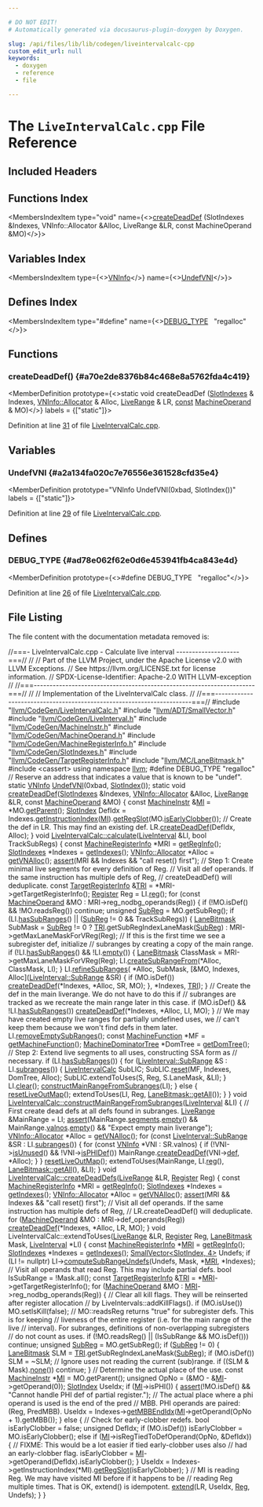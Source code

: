 ```yaml
---

# DO NOT EDIT!
# Automatically generated via docusaurus-plugin-doxygen by Doxygen.

slug: /api/files/lib/lib/codegen/liveintervalcalc-cpp
custom_edit_url: null
keywords:
  - doxygen
  - reference
  - file

---
```





# The `LiveIntervalCalc.cpp` File Reference

<DoxygenPage pluginConfig={pluginConfig}>



## Included Headers

<IncludesList>
<IncludesListItem
  filePath="llvm/CodeGen/LiveIntervalCalc.h"
  permalink="/docs/api/files/include/include/llvm/include/llvm/codegen/liveintervalcalc-h"
  isLocal="true" />
<IncludesListItem
  filePath="llvm/ADT/SmallVector.h"
  permalink="/docs/api/files/include/include/llvm/include/llvm/adt/smallvector-h"
  isLocal="true" />
<IncludesListItem
  filePath="llvm/CodeGen/LiveInterval.h"
  permalink="/docs/api/files/include/include/llvm/include/llvm/codegen/liveinterval-h"
  isLocal="true" />
<IncludesListItem
  filePath="llvm/CodeGen/MachineInstr.h"
  permalink="/docs/api/files/include/include/llvm/include/llvm/codegen/machineinstr-h"
  isLocal="true" />
<IncludesListItem
  filePath="llvm/CodeGen/MachineOperand.h"
  permalink="/docs/api/files/include/include/llvm/include/llvm/codegen/machineoperand-h"
  isLocal="true" />
<IncludesListItem
  filePath="llvm/CodeGen/MachineRegisterInfo.h"
  permalink="/docs/api/files/include/include/llvm/include/llvm/codegen/machineregisterinfo-h"
  isLocal="true" />
<IncludesListItem
  filePath="llvm/CodeGen/SlotIndexes.h"
  permalink="/docs/api/files/include/include/llvm/include/llvm/codegen/slotindexes-h"
  isLocal="true" />
<IncludesListItem
  filePath="llvm/CodeGen/TargetRegisterInfo.h"
  permalink="/docs/api/files/include/include/llvm/include/llvm/codegen/targetregisterinfo-h"
  isLocal="true" />
<IncludesListItem
  filePath="llvm/MC/LaneBitmask.h"
  permalink="/docs/api/files/include/include/llvm/include/llvm/mc/lanebitmask-h"
  isLocal="true" />
<IncludesListItem
  filePath="cassert"
  permalink=""
  isLocal="false" />
</IncludesList>

## Functions Index

<MembersIndex>

<MembersIndexItem
  type="void"
  name={<><a href="#a70e2de8376b84c468e8a5762fda4c419">createDeadDef</a> (SlotIndexes &amp;Indexes, VNInfo::Allocator &amp;Alloc, LiveRange &amp;LR, const MachineOperand &amp;MO)</>}>
</MembersIndexItem>

</MembersIndex>

## Variables Index

<MembersIndex>

<MembersIndexItem
  type={<><a href="/docs/api/classes/llvm/vninfo">VNInfo</a></>}
  name={<><a href="#a2a134fa020c7e76556e361528cfd35e4">UndefVNI</a></>}>
</MembersIndexItem>

</MembersIndex>

## Defines Index

<MembersIndex>

<MembersIndexItem
  type="#define"
  name={<><a href="#ad78e062f62e0d6e453941fb4ca843e4d">DEBUG&#95;TYPE</a>&nbsp;&nbsp;&nbsp;&quot;regalloc&quot;</>}>
</MembersIndexItem>

</MembersIndex>


<SectionDefinition>

## Functions

### createDeadDef() {#a70e2de8376b84c468e8a5762fda4c419}

<MemberDefinition
  prototype={<>static void createDeadDef (<a href="/docs/api/classes/llvm/slotindexes">SlotIndexes</a> &amp; Indexes, <a href="/docs/api/classes/llvm/vninfo/#aa750a7f159760b9c378d930deb6a9837">VNInfo::Allocator</a> &amp; Alloc, <a href="/docs/api/classes/llvm/liverange">LiveRange</a> &amp; LR, <a href="/docs/api/files/lib/lib/target/lib/target/aarch64/aarch64promoteconstant-cpp/#a90f8350fecae261c25be85d38b451bff">const</a> <a href="/docs/api/classes/llvm/machineoperand">MachineOperand</a> &amp; MO)</>}
  labels = {["static"]}>

Definition at line <a href="#l00031">31</a> of file <a href="/docs/api/files/lib/lib/codegen/liveintervalcalc-cpp">LiveIntervalCalc.cpp</a>.
</MemberDefinition>

</SectionDefinition>

<SectionDefinition>

## Variables

### UndefVNI {#a2a134fa020c7e76556e361528cfd35e4}

<MemberDefinition
  prototype="VNInfo UndefVNI(0xbad, SlotIndex())"
  labels = {["static"]}>

Definition at line <a href="#l00029">29</a> of file <a href="/docs/api/files/lib/lib/codegen/liveintervalcalc-cpp">LiveIntervalCalc.cpp</a>.
</MemberDefinition>

</SectionDefinition>

<SectionDefinition>

## Defines

### DEBUG&#95;TYPE {#ad78e062f62e0d6e453941fb4ca843e4d}

<MemberDefinition
  prototype={<>#define DEBUG&#95;TYPE&nbsp;&nbsp;&nbsp;&quot;regalloc&quot;</>}>

Definition at line <a href="#l00026">26</a> of file <a href="/docs/api/files/lib/lib/codegen/liveintervalcalc-cpp">LiveIntervalCalc.cpp</a>.
</MemberDefinition>

</SectionDefinition>

## File Listing

The file content with the documentation metadata removed is:

<ProgramListing>

<Link id="l00001" /><CodeLine lineNumber="1"><Highlight kind="comment">//===- LiveIntervalCalc.cpp - Calculate live interval --------------------===//</Highlight><Highlight kind="normal"></Highlight></CodeLine>
<Link id="l00002" /><CodeLine lineNumber="2"><Highlight kind="normal"></Highlight><Highlight kind="comment">//</Highlight><Highlight kind="normal"></Highlight></CodeLine>
<Link id="l00003" /><CodeLine lineNumber="3"><Highlight kind="normal"></Highlight><Highlight kind="comment">// Part of the LLVM Project, under the Apache License v2.0 with LLVM Exceptions.</Highlight><Highlight kind="normal"></Highlight></CodeLine>
<Link id="l00004" /><CodeLine lineNumber="4"><Highlight kind="normal"></Highlight><Highlight kind="comment">// See https://llvm.org/LICENSE.txt for license information.</Highlight><Highlight kind="normal"></Highlight></CodeLine>
<Link id="l00005" /><CodeLine lineNumber="5"><Highlight kind="normal"></Highlight><Highlight kind="comment">// SPDX-License-Identifier: Apache-2.0 WITH LLVM-exception</Highlight><Highlight kind="normal"></Highlight></CodeLine>
<Link id="l00006" /><CodeLine lineNumber="6"><Highlight kind="normal"></Highlight><Highlight kind="comment">//</Highlight><Highlight kind="normal"></Highlight></CodeLine>
<Link id="l00007" /><CodeLine lineNumber="7"><Highlight kind="normal"></Highlight><Highlight kind="comment">//===----------------------------------------------------------------------===//</Highlight><Highlight kind="normal"></Highlight></CodeLine>
<Link id="l00008" /><CodeLine lineNumber="8"><Highlight kind="normal"></Highlight><Highlight kind="comment">//</Highlight><Highlight kind="normal"></Highlight></CodeLine>
<Link id="l00009" /><CodeLine lineNumber="9"><Highlight kind="normal"></Highlight><Highlight kind="comment">// Implementation of the LiveIntervalCalc class.</Highlight><Highlight kind="normal"></Highlight></CodeLine>
<Link id="l00010" /><CodeLine lineNumber="10"><Highlight kind="normal"></Highlight><Highlight kind="comment">//</Highlight><Highlight kind="normal"></Highlight></CodeLine>
<Link id="l00011" /><CodeLine lineNumber="11"><Highlight kind="normal"></Highlight><Highlight kind="comment">//===----------------------------------------------------------------------===//</Highlight><Highlight kind="normal"></Highlight></CodeLine>
<Link id="l00012" /><CodeLine lineNumber="12"><Highlight kind="normal"></Highlight></CodeLine>
<Link id="l00013" /><CodeLine lineNumber="13"><Highlight kind="normal"></Highlight><Highlight kind="preprocessor">#include &quot;<a href="/docs/api/files/include/include/llvm/include/llvm/codegen/liveintervalcalc-h">llvm/CodeGen/LiveIntervalCalc.h</a>&quot;</Highlight><Highlight kind="normal"></Highlight></CodeLine>
<Link id="l00014" /><CodeLine lineNumber="14"><Highlight kind="normal"></Highlight><Highlight kind="preprocessor">#include &quot;<a href="/docs/api/files/include/include/llvm/include/llvm/adt/smallvector-h">llvm/ADT/SmallVector.h</a>&quot;</Highlight><Highlight kind="normal"></Highlight></CodeLine>
<Link id="l00015" /><CodeLine lineNumber="15"><Highlight kind="normal"></Highlight><Highlight kind="preprocessor">#include &quot;<a href="/docs/api/files/include/include/llvm/include/llvm/codegen/liveinterval-h">llvm/CodeGen/LiveInterval.h</a>&quot;</Highlight><Highlight kind="normal"></Highlight></CodeLine>
<Link id="l00016" /><CodeLine lineNumber="16"><Highlight kind="normal"></Highlight><Highlight kind="preprocessor">#include &quot;<a href="/docs/api/files/include/include/llvm/include/llvm/codegen/machineinstr-h">llvm/CodeGen/MachineInstr.h</a>&quot;</Highlight><Highlight kind="normal"></Highlight></CodeLine>
<Link id="l00017" /><CodeLine lineNumber="17"><Highlight kind="normal"></Highlight><Highlight kind="preprocessor">#include &quot;<a href="/docs/api/files/include/include/llvm/include/llvm/codegen/machineoperand-h">llvm/CodeGen/MachineOperand.h</a>&quot;</Highlight><Highlight kind="normal"></Highlight></CodeLine>
<Link id="l00018" /><CodeLine lineNumber="18"><Highlight kind="normal"></Highlight><Highlight kind="preprocessor">#include &quot;<a href="/docs/api/files/include/include/llvm/include/llvm/codegen/machineregisterinfo-h">llvm/CodeGen/MachineRegisterInfo.h</a>&quot;</Highlight><Highlight kind="normal"></Highlight></CodeLine>
<Link id="l00019" /><CodeLine lineNumber="19"><Highlight kind="normal"></Highlight><Highlight kind="preprocessor">#include &quot;<a href="/docs/api/files/include/include/llvm/include/llvm/codegen/slotindexes-h">llvm/CodeGen/SlotIndexes.h</a>&quot;</Highlight><Highlight kind="normal"></Highlight></CodeLine>
<Link id="l00020" /><CodeLine lineNumber="20"><Highlight kind="normal"></Highlight><Highlight kind="preprocessor">#include &quot;<a href="/docs/api/files/include/include/llvm/include/llvm/codegen/targetregisterinfo-h">llvm/CodeGen/TargetRegisterInfo.h</a>&quot;</Highlight><Highlight kind="normal"></Highlight></CodeLine>
<Link id="l00021" /><CodeLine lineNumber="21"><Highlight kind="normal"></Highlight><Highlight kind="preprocessor">#include &quot;<a href="/docs/api/files/include/include/llvm/include/llvm/mc/lanebitmask-h">llvm/MC/LaneBitmask.h</a>&quot;</Highlight><Highlight kind="normal"></Highlight></CodeLine>
<Link id="l00022" /><CodeLine lineNumber="22"><Highlight kind="normal"></Highlight><Highlight kind="preprocessor">#include &lt;cassert&gt;</Highlight><Highlight kind="normal"></Highlight></CodeLine>
<Link id="l00023" /><CodeLine lineNumber="23"><Highlight kind="normal"></Highlight></CodeLine>
<Link id="l00024" /><CodeLine lineNumber="24"><Highlight kind="normal"></Highlight><Highlight kind="keyword">using namespace </Highlight><Highlight kind="normal"><a href="/docs/api/namespaces/llvm">llvm</a>;</Highlight></CodeLine>
<Link id="l00025" /><CodeLine lineNumber="25"><Highlight kind="normal"></Highlight></CodeLine>
<Link id="l00026" /><CodeLine lineNumber="26" lineLink="#ad78e062f62e0d6e453941fb4ca843e4d"><Highlight kind="normal"></Highlight><Highlight kind="preprocessor">#define DEBUG&#95;TYPE &quot;regalloc&quot;</Highlight><Highlight kind="normal"></Highlight></CodeLine>
<Link id="l00027" /><CodeLine lineNumber="27"><Highlight kind="normal"></Highlight></CodeLine>
<Link id="l00028" /><CodeLine lineNumber="28"><Highlight kind="normal"></Highlight><Highlight kind="comment">// Reserve an address that indicates a value that is known to be &quot;undef&quot;.</Highlight><Highlight kind="normal"></Highlight></CodeLine>
<Link id="l00029" /><CodeLine lineNumber="29" lineLink="#a2a134fa020c7e76556e361528cfd35e4"><Highlight kind="normal"></Highlight><Highlight kind="keyword">static</Highlight><Highlight kind="normal"> <a href="/docs/api/classes/llvm/vninfo">VNInfo</a> <a href="#a2a134fa020c7e76556e361528cfd35e4">UndefVNI</a>(0xbad, <a href="/docs/api/classes/llvm/slotindex">SlotIndex</a>());</Highlight></CodeLine>
<Link id="l00030" /><CodeLine lineNumber="30"><Highlight kind="normal"></Highlight></CodeLine>
<Link id="l00031" /><CodeLine lineNumber="31" lineLink="#a70e2de8376b84c468e8a5762fda4c419"><Highlight kind="normal"></Highlight><Highlight kind="keyword">static</Highlight><Highlight kind="normal"> </Highlight><Highlight kind="keywordtype">void</Highlight><Highlight kind="normal"> <a href="#a70e2de8376b84c468e8a5762fda4c419">createDeadDef</a>(<a href="/docs/api/classes/llvm/slotindexes">SlotIndexes</a> &amp;Indexes, <a href="/docs/api/classes/llvm/vninfo/#aa750a7f159760b9c378d930deb6a9837">VNInfo::Allocator</a> &amp;Alloc,</Highlight></CodeLine>
<Link id="l00032" /><CodeLine lineNumber="32"><Highlight kind="normal">                          <a href="/docs/api/classes/llvm/liverange">LiveRange</a> &amp;LR, </Highlight><Highlight kind="keyword">const</Highlight><Highlight kind="normal"> <a href="/docs/api/classes/llvm/machineoperand">MachineOperand</a> &amp;MO) &#123;</Highlight></CodeLine>
<Link id="l00033" /><CodeLine lineNumber="33"><Highlight kind="normal">  </Highlight><Highlight kind="keyword">const</Highlight><Highlight kind="normal"> <a href="/docs/api/classes/llvm/machineinstr">MachineInstr</a> &amp;<a href="/docs/api/files/lib/lib/codegen/lib/codegen/globalisel/irtranslator-cpp/#abe44dfdea65b4f7e11e0a608ab708b76">MI</a> = &#42;MO.<a href="/docs/api/classes/llvm/machineoperand/#a9719077fcba2cd439e84897257a47bb0">getParent</a>();</Highlight></CodeLine>
<Link id="l00034" /><CodeLine lineNumber="34"><Highlight kind="normal">  <a href="/docs/api/classes/llvm/slotindex">SlotIndex</a> DefIdx =</Highlight></CodeLine>
<Link id="l00035" /><CodeLine lineNumber="35"><Highlight kind="normal">      Indexes.<a href="/docs/api/classes/llvm/slotindexes/#aa429e211fd041cb42d26e49dd5d95d75">getInstructionIndex</a>(<a href="/docs/api/files/lib/lib/codegen/lib/codegen/globalisel/irtranslator-cpp/#abe44dfdea65b4f7e11e0a608ab708b76">MI</a>).<a href="/docs/api/classes/llvm/slotindex/#ae3b98982e2036f3d26806de5ed5e02d0">getRegSlot</a>(MO.<a href="/docs/api/classes/llvm/machineoperand/#abd6aa9da048ef7a4faeaac6484d5c9a6">isEarlyClobber</a>());</Highlight></CodeLine>
<Link id="l00036" /><CodeLine lineNumber="36"><Highlight kind="normal"></Highlight></CodeLine>
<Link id="l00037" /><CodeLine lineNumber="37"><Highlight kind="normal">  </Highlight><Highlight kind="comment">// Create the def in LR. This may find an existing def.</Highlight><Highlight kind="normal"></Highlight></CodeLine>
<Link id="l00038" /><CodeLine lineNumber="38"><Highlight kind="normal">  LR.<a href="/docs/api/classes/llvm/liverange/#a4258d794235c7a408b3f52e5e4ef7159">createDeadDef</a>(DefIdx, Alloc);</Highlight></CodeLine>
<Link id="l00039" /><CodeLine lineNumber="39"><Highlight kind="normal">&#125;</Highlight></CodeLine>
<Link id="l00040" /><CodeLine lineNumber="40"><Highlight kind="normal"></Highlight></CodeLine>
<Link id="l00041" /><CodeLine lineNumber="41" lineLink="/docs/api/classes/llvm/liveintervalcalc/#ad67d6b7f9f91a2d5852b0f9aebfe542a"><Highlight kind="normal"></Highlight><Highlight kind="keywordtype">void</Highlight><Highlight kind="normal"> <a href="/docs/api/classes/llvm/liveintervalcalc/#ad67d6b7f9f91a2d5852b0f9aebfe542a">LiveIntervalCalc::calculate</a>(<a href="/docs/api/classes/llvm/liveinterval">LiveInterval</a> &amp;LI, </Highlight><Highlight kind="keywordtype">bool</Highlight><Highlight kind="normal"> TrackSubRegs) &#123;</Highlight></CodeLine>
<Link id="l00042" /><CodeLine lineNumber="42"><Highlight kind="normal">  </Highlight><Highlight kind="keyword">const</Highlight><Highlight kind="normal"> <a href="/docs/api/classes/llvm/machineregisterinfo">MachineRegisterInfo</a> &#42;MRI = <a href="/docs/api/classes/llvm/liverangecalc/#ad09d2d2f0c1d47c7bc6eb04e33b5e51d">getRegInfo</a>();</Highlight></CodeLine>
<Link id="l00043" /><CodeLine lineNumber="43"><Highlight kind="normal">  <a href="/docs/api/classes/llvm/slotindexes">SlotIndexes</a> &#42;Indexes = <a href="/docs/api/classes/llvm/liverangecalc/#a11a21f58b3a7b8b7c401958cd3f7304f">getIndexes</a>();</Highlight></CodeLine>
<Link id="l00044" /><CodeLine lineNumber="44"><Highlight kind="normal">  <a href="/docs/api/classes/llvm/vninfo/#aa750a7f159760b9c378d930deb6a9837">VNInfo::Allocator</a> &#42;Alloc = <a href="/docs/api/classes/llvm/liverangecalc/#a60d4123651abf23e886661980d951ffc">getVNAlloc</a>();</Highlight></CodeLine>
<Link id="l00045" /><CodeLine lineNumber="45"><Highlight kind="normal"></Highlight></CodeLine>
<Link id="l00046" /><CodeLine lineNumber="46"><Highlight kind="normal">  <a href="/docs/api/files/lib/lib/target/lib/target/amdgpu/silowercontrolflow-cpp/#a4868c5d81c5ccc98c47aeab6244346a0">assert</a>(MRI &amp;&amp; Indexes &amp;&amp; </Highlight><Highlight kind="stringliteral">&quot;call reset() first&quot;</Highlight><Highlight kind="normal">);</Highlight></CodeLine>
<Link id="l00047" /><CodeLine lineNumber="47"><Highlight kind="normal"></Highlight></CodeLine>
<Link id="l00048" /><CodeLine lineNumber="48"><Highlight kind="normal">  </Highlight><Highlight kind="comment">// Step 1: Create minimal live segments for every definition of Reg.</Highlight><Highlight kind="normal"></Highlight></CodeLine>
<Link id="l00049" /><CodeLine lineNumber="49"><Highlight kind="normal">  </Highlight><Highlight kind="comment">// Visit all def operands. If the same instruction has multiple defs of Reg,</Highlight><Highlight kind="normal"></Highlight></CodeLine>
<Link id="l00050" /><CodeLine lineNumber="50"><Highlight kind="normal">  </Highlight><Highlight kind="comment">// createDeadDef() will deduplicate.</Highlight><Highlight kind="normal"></Highlight></CodeLine>
<Link id="l00051" /><CodeLine lineNumber="51"><Highlight kind="normal">  </Highlight><Highlight kind="keyword">const</Highlight><Highlight kind="normal"> <a href="/docs/api/classes/llvm/targetregisterinfo">TargetRegisterInfo</a> &amp;<a href="/docs/api/files/lib/lib/codegen/machinesink-cpp/#a0f36ed1bc17fc1aa97fe291c439a0698">TRI</a> = &#42;MRI-&gt;getTargetRegisterInfo();</Highlight></CodeLine>
<Link id="l00052" /><CodeLine lineNumber="52"><Highlight kind="normal">  <a href="/docs/api/classes/llvm/register">Register</a> Reg = LI.<a href="/docs/api/classes/llvm/liveinterval/#a14d46e70db7e417c8ed5bc66fb295185">reg</a>();</Highlight></CodeLine>
<Link id="l00053" /><CodeLine lineNumber="53"><Highlight kind="normal">  </Highlight><Highlight kind="keywordflow">for</Highlight><Highlight kind="normal"> (</Highlight><Highlight kind="keyword">const</Highlight><Highlight kind="normal"> <a href="/docs/api/classes/llvm/machineoperand">MachineOperand</a> &amp;MO : MRI-&gt;reg&#95;nodbg&#95;operands(Reg)) &#123;</Highlight></CodeLine>
<Link id="l00054" /><CodeLine lineNumber="54"><Highlight kind="normal">    </Highlight><Highlight kind="keywordflow">if</Highlight><Highlight kind="normal"> (!MO.isDef() &amp;&amp; !MO.readsReg())</Highlight></CodeLine>
<Link id="l00055" /><CodeLine lineNumber="55"><Highlight kind="normal">      </Highlight><Highlight kind="keywordflow">continue</Highlight><Highlight kind="normal">;</Highlight></CodeLine>
<Link id="l00056" /><CodeLine lineNumber="56"><Highlight kind="normal"></Highlight></CodeLine>
<Link id="l00057" /><CodeLine lineNumber="57"><Highlight kind="normal">    </Highlight><Highlight kind="keywordtype">unsigned</Highlight><Highlight kind="normal"> <a href="/docs/api/files/lib/lib/target/lib/target/aarch64/aarch64advsimdscalarpass-cpp/#a92a6b0a9b7228d190b0a7d8ae3ef03c7">SubReg</a> = MO.getSubReg();</Highlight></CodeLine>
<Link id="l00058" /><CodeLine lineNumber="58"><Highlight kind="normal">    </Highlight><Highlight kind="keywordflow">if</Highlight><Highlight kind="normal"> (LI.<a href="/docs/api/classes/llvm/liveinterval/#a1c198291d6ee66150b76633cda8a1749">hasSubRanges</a>() || (<a href="/docs/api/files/lib/lib/target/lib/target/aarch64/aarch64advsimdscalarpass-cpp/#a92a6b0a9b7228d190b0a7d8ae3ef03c7">SubReg</a> != 0 &amp;&amp; TrackSubRegs)) &#123;</Highlight></CodeLine>
<Link id="l00059" /><CodeLine lineNumber="59"><Highlight kind="normal">      <a href="/docs/api/structs/llvm/lanebitmask">LaneBitmask</a> SubMask = <a href="/docs/api/files/lib/lib/target/lib/target/aarch64/aarch64advsimdscalarpass-cpp/#a92a6b0a9b7228d190b0a7d8ae3ef03c7">SubReg</a> != 0 ? <a href="/docs/api/files/lib/lib/codegen/machinesink-cpp/#a0f36ed1bc17fc1aa97fe291c439a0698">TRI</a>.getSubRegIndexLaneMask(<a href="/docs/api/files/lib/lib/target/lib/target/aarch64/aarch64advsimdscalarpass-cpp/#a92a6b0a9b7228d190b0a7d8ae3ef03c7">SubReg</a>)</Highlight></CodeLine>
<Link id="l00060" /><CodeLine lineNumber="60"><Highlight kind="normal">                                        : MRI-&gt;getMaxLaneMaskForVReg(Reg);</Highlight></CodeLine>
<Link id="l00061" /><CodeLine lineNumber="61"><Highlight kind="normal">      </Highlight><Highlight kind="comment">// If this is the first time we see a subregister def, initialize</Highlight><Highlight kind="normal"></Highlight></CodeLine>
<Link id="l00062" /><CodeLine lineNumber="62"><Highlight kind="normal">      </Highlight><Highlight kind="comment">// subranges by creating a copy of the main range.</Highlight><Highlight kind="normal"></Highlight></CodeLine>
<Link id="l00063" /><CodeLine lineNumber="63"><Highlight kind="normal">      </Highlight><Highlight kind="keywordflow">if</Highlight><Highlight kind="normal"> (!LI.<a href="/docs/api/classes/llvm/liveinterval/#a1c198291d6ee66150b76633cda8a1749">hasSubRanges</a>() &amp;&amp; !LI.<a href="/docs/api/classes/llvm/liverange/#a66ff664a97cd3c30de7e873335a0c075">empty</a>()) &#123;</Highlight></CodeLine>
<Link id="l00064" /><CodeLine lineNumber="64"><Highlight kind="normal">        <a href="/docs/api/structs/llvm/lanebitmask">LaneBitmask</a> ClassMask = MRI-&gt;getMaxLaneMaskForVReg(Reg);</Highlight></CodeLine>
<Link id="l00065" /><CodeLine lineNumber="65"><Highlight kind="normal">        LI.<a href="/docs/api/classes/llvm/liveinterval/#a8104005914e3dfed73608d0d8961b822">createSubRangeFrom</a>(&#42;Alloc, ClassMask, LI);</Highlight></CodeLine>
<Link id="l00066" /><CodeLine lineNumber="66"><Highlight kind="normal">      &#125;</Highlight></CodeLine>
<Link id="l00067" /><CodeLine lineNumber="67"><Highlight kind="normal"></Highlight></CodeLine>
<Link id="l00068" /><CodeLine lineNumber="68"><Highlight kind="normal">      LI.<a href="/docs/api/classes/llvm/liveinterval/#a967540f5e5799b56c6fbcee378d110eb">refineSubRanges</a>(</Highlight></CodeLine>
<Link id="l00069" /><CodeLine lineNumber="69"><Highlight kind="normal">          &#42;Alloc, SubMask,</Highlight></CodeLine>
<Link id="l00070" /><CodeLine lineNumber="70"><Highlight kind="normal">          &#91;&amp;MO, Indexes, Alloc&#93;(<a href="/docs/api/classes/llvm/liveinterval/subrange">LiveInterval::SubRange</a> &amp;SR) &#123;</Highlight></CodeLine>
<Link id="l00071" /><CodeLine lineNumber="71"><Highlight kind="normal">            </Highlight><Highlight kind="keywordflow">if</Highlight><Highlight kind="normal"> (MO.isDef())</Highlight></CodeLine>
<Link id="l00072" /><CodeLine lineNumber="72"><Highlight kind="normal">              <a href="#a70e2de8376b84c468e8a5762fda4c419">createDeadDef</a>(&#42;Indexes, &#42;Alloc, SR, MO);</Highlight></CodeLine>
<Link id="l00073" /><CodeLine lineNumber="73"><Highlight kind="normal">          &#125;,</Highlight></CodeLine>
<Link id="l00074" /><CodeLine lineNumber="74"><Highlight kind="normal">          &#42;Indexes, <a href="/docs/api/files/lib/lib/codegen/machinesink-cpp/#a0f36ed1bc17fc1aa97fe291c439a0698">TRI</a>);</Highlight></CodeLine>
<Link id="l00075" /><CodeLine lineNumber="75"><Highlight kind="normal">    &#125;</Highlight></CodeLine>
<Link id="l00076" /><CodeLine lineNumber="76"><Highlight kind="normal"></Highlight></CodeLine>
<Link id="l00077" /><CodeLine lineNumber="77"><Highlight kind="normal">    </Highlight><Highlight kind="comment">// Create the def in the main liverange. We do not have to do this if</Highlight><Highlight kind="normal"></Highlight></CodeLine>
<Link id="l00078" /><CodeLine lineNumber="78"><Highlight kind="normal">    </Highlight><Highlight kind="comment">// subranges are tracked as we recreate the main range later in this case.</Highlight><Highlight kind="normal"></Highlight></CodeLine>
<Link id="l00079" /><CodeLine lineNumber="79"><Highlight kind="normal">    </Highlight><Highlight kind="keywordflow">if</Highlight><Highlight kind="normal"> (MO.isDef() &amp;&amp; !LI.<a href="/docs/api/classes/llvm/liveinterval/#a1c198291d6ee66150b76633cda8a1749">hasSubRanges</a>())</Highlight></CodeLine>
<Link id="l00080" /><CodeLine lineNumber="80"><Highlight kind="normal">      <a href="#a70e2de8376b84c468e8a5762fda4c419">createDeadDef</a>(&#42;Indexes, &#42;Alloc, LI, MO);</Highlight></CodeLine>
<Link id="l00081" /><CodeLine lineNumber="81"><Highlight kind="normal">  &#125;</Highlight></CodeLine>
<Link id="l00082" /><CodeLine lineNumber="82"><Highlight kind="normal"></Highlight></CodeLine>
<Link id="l00083" /><CodeLine lineNumber="83"><Highlight kind="normal">  </Highlight><Highlight kind="comment">// We may have created empty live ranges for partially undefined uses, we</Highlight><Highlight kind="normal"></Highlight></CodeLine>
<Link id="l00084" /><CodeLine lineNumber="84"><Highlight kind="normal">  </Highlight><Highlight kind="comment">// can&#39;t keep them because we won&#39;t find defs in them later.</Highlight><Highlight kind="normal"></Highlight></CodeLine>
<Link id="l00085" /><CodeLine lineNumber="85"><Highlight kind="normal">  LI.<a href="/docs/api/classes/llvm/liveinterval/#a0aac3ef1eadaa206a70b767730ef3c5b">removeEmptySubRanges</a>();</Highlight></CodeLine>
<Link id="l00086" /><CodeLine lineNumber="86"><Highlight kind="normal"></Highlight></CodeLine>
<Link id="l00087" /><CodeLine lineNumber="87"><Highlight kind="normal">  </Highlight><Highlight kind="keyword">const</Highlight><Highlight kind="normal"> <a href="/docs/api/classes/llvm/machinefunction">MachineFunction</a> &#42;MF = <a href="/docs/api/classes/llvm/liverangecalc/#ab032314f07277bf920fd315187ab9605">getMachineFunction</a>();</Highlight></CodeLine>
<Link id="l00088" /><CodeLine lineNumber="88"><Highlight kind="normal">  <a href="/docs/api/classes/llvm/machinedominatortree">MachineDominatorTree</a> &#42;DomTree = <a href="/docs/api/classes/llvm/liverangecalc/#a3c8fd02f213ccc28812243ec1f36957c">getDomTree</a>();</Highlight></CodeLine>
<Link id="l00089" /><CodeLine lineNumber="89"><Highlight kind="normal">  </Highlight><Highlight kind="comment">// Step 2: Extend live segments to all uses, constructing SSA form as</Highlight><Highlight kind="normal"></Highlight></CodeLine>
<Link id="l00090" /><CodeLine lineNumber="90"><Highlight kind="normal">  </Highlight><Highlight kind="comment">// necessary.</Highlight><Highlight kind="normal"></Highlight></CodeLine>
<Link id="l00091" /><CodeLine lineNumber="91"><Highlight kind="normal">  </Highlight><Highlight kind="keywordflow">if</Highlight><Highlight kind="normal"> (LI.<a href="/docs/api/classes/llvm/liveinterval/#a1c198291d6ee66150b76633cda8a1749">hasSubRanges</a>()) &#123;</Highlight></CodeLine>
<Link id="l00092" /><CodeLine lineNumber="92"><Highlight kind="normal">    </Highlight><Highlight kind="keywordflow">for</Highlight><Highlight kind="normal"> (<a href="/docs/api/classes/llvm/liveinterval/subrange">LiveInterval::SubRange</a> &amp;S : LI.<a href="/docs/api/classes/llvm/liveinterval/#a9545a896d571165e9f43cf4b29a6d072">subranges</a>()) &#123;</Highlight></CodeLine>
<Link id="l00093" /><CodeLine lineNumber="93"><Highlight kind="normal">      <a href="/docs/api/classes/llvm/liveintervalcalc/#a93435c79c80dceea8b29e6b47993a577">LiveIntervalCalc</a> SubLIC;</Highlight></CodeLine>
<Link id="l00094" /><CodeLine lineNumber="94"><Highlight kind="normal">      SubLIC.<a href="/docs/api/classes/llvm/liverangecalc/#a65f0beed94a7dbdf8c8d7e2b46a0afa0">reset</a>(MF, Indexes, DomTree, Alloc);</Highlight></CodeLine>
<Link id="l00095" /><CodeLine lineNumber="95"><Highlight kind="normal">      SubLIC.extendToUses(S, Reg, S.LaneMask, &amp;LI);</Highlight></CodeLine>
<Link id="l00096" /><CodeLine lineNumber="96"><Highlight kind="normal">    &#125;</Highlight></CodeLine>
<Link id="l00097" /><CodeLine lineNumber="97"><Highlight kind="normal">    LI.<a href="/docs/api/classes/llvm/liverange/#aa1555194b9f176612b04fbd38f49b40d">clear</a>();</Highlight></CodeLine>
<Link id="l00098" /><CodeLine lineNumber="98"><Highlight kind="normal">    <a href="/docs/api/classes/llvm/liveintervalcalc/#af5198110c0058e3d60524eecf500ee51">constructMainRangeFromSubranges</a>(LI);</Highlight></CodeLine>
<Link id="l00099" /><CodeLine lineNumber="99"><Highlight kind="normal">  &#125; </Highlight><Highlight kind="keywordflow">else</Highlight><Highlight kind="normal"> &#123;</Highlight></CodeLine>
<Link id="l00100" /><CodeLine lineNumber="100"><Highlight kind="normal">    <a href="/docs/api/classes/llvm/liverangecalc/#a56cefbb66ed770ce1e6df7cbd1fa90d1">resetLiveOutMap</a>();</Highlight></CodeLine>
<Link id="l00101" /><CodeLine lineNumber="101"><Highlight kind="normal">    extendToUses(LI, Reg, <a href="/docs/api/structs/llvm/lanebitmask/#a3714a639930eab71d7202da05ad82990">LaneBitmask::getAll</a>());</Highlight></CodeLine>
<Link id="l00102" /><CodeLine lineNumber="102"><Highlight kind="normal">  &#125;</Highlight></CodeLine>
<Link id="l00103" /><CodeLine lineNumber="103"><Highlight kind="normal">&#125;</Highlight></CodeLine>
<Link id="l00104" /><CodeLine lineNumber="104"><Highlight kind="normal"></Highlight></CodeLine>
<Link id="l00105" /><CodeLine lineNumber="105" lineLink="/docs/api/classes/llvm/liveintervalcalc/#af5198110c0058e3d60524eecf500ee51"><Highlight kind="normal"></Highlight><Highlight kind="keywordtype">void</Highlight><Highlight kind="normal"> <a href="/docs/api/classes/llvm/liveintervalcalc/#af5198110c0058e3d60524eecf500ee51">LiveIntervalCalc::constructMainRangeFromSubranges</a>(<a href="/docs/api/classes/llvm/liveinterval">LiveInterval</a> &amp;LI) &#123;</Highlight></CodeLine>
<Link id="l00106" /><CodeLine lineNumber="106"><Highlight kind="normal">  </Highlight><Highlight kind="comment">// First create dead defs at all defs found in subranges.</Highlight><Highlight kind="normal"></Highlight></CodeLine>
<Link id="l00107" /><CodeLine lineNumber="107"><Highlight kind="normal">  <a href="/docs/api/classes/llvm/liverange">LiveRange</a> &amp;MainRange = LI;</Highlight></CodeLine>
<Link id="l00108" /><CodeLine lineNumber="108"><Highlight kind="normal">  <a href="/docs/api/files/lib/lib/target/lib/target/amdgpu/silowercontrolflow-cpp/#a4868c5d81c5ccc98c47aeab6244346a0">assert</a>(MainRange.<a href="/docs/api/classes/llvm/liverange/#a9c628b400be67b6adb4fa07e84a96a82">segments</a>.<a href="/docs/api/classes/llvm/smallvectortemplatecommon/#ad9a3c7bc26b130377bbafc170b5f88a2">empty</a>() &amp;&amp; MainRange.<a href="/docs/api/classes/llvm/liverange/#a9eb4aa155c41e60dff42f4e741a0dcf0">valnos</a>.<a href="/docs/api/classes/llvm/smallvectortemplatecommon/#ad9a3c7bc26b130377bbafc170b5f88a2">empty</a>() &amp;&amp;</Highlight></CodeLine>
<Link id="l00109" /><CodeLine lineNumber="109"><Highlight kind="normal">         </Highlight><Highlight kind="stringliteral">&quot;Expect empty main liverange&quot;</Highlight><Highlight kind="normal">);</Highlight></CodeLine>
<Link id="l00110" /><CodeLine lineNumber="110"><Highlight kind="normal"></Highlight></CodeLine>
<Link id="l00111" /><CodeLine lineNumber="111"><Highlight kind="normal">  <a href="/docs/api/classes/llvm/vninfo/#aa750a7f159760b9c378d930deb6a9837">VNInfo::Allocator</a> &#42;Alloc = <a href="/docs/api/classes/llvm/liverangecalc/#a60d4123651abf23e886661980d951ffc">getVNAlloc</a>();</Highlight></CodeLine>
<Link id="l00112" /><CodeLine lineNumber="112"><Highlight kind="normal">  </Highlight><Highlight kind="keywordflow">for</Highlight><Highlight kind="normal"> (</Highlight><Highlight kind="keyword">const</Highlight><Highlight kind="normal"> <a href="/docs/api/classes/llvm/liveinterval/subrange">LiveInterval::SubRange</a> &amp;SR : LI.<a href="/docs/api/classes/llvm/liveinterval/#a9545a896d571165e9f43cf4b29a6d072">subranges</a>()) &#123;</Highlight></CodeLine>
<Link id="l00113" /><CodeLine lineNumber="113"><Highlight kind="normal">    </Highlight><Highlight kind="keywordflow">for</Highlight><Highlight kind="normal"> (</Highlight><Highlight kind="keyword">const</Highlight><Highlight kind="normal"> <a href="/docs/api/classes/llvm/vninfo">VNInfo</a> &#42;VNI : SR.valnos) &#123;</Highlight></CodeLine>
<Link id="l00114" /><CodeLine lineNumber="114"><Highlight kind="normal">      </Highlight><Highlight kind="keywordflow">if</Highlight><Highlight kind="normal"> (!VNI-&gt;<a href="/docs/api/classes/llvm/vninfo/#ab72366fd538f240cbb53dac39368cdfc">isUnused</a>() &amp;&amp; !VNI-&gt;<a href="/docs/api/classes/llvm/vninfo/#ae72fbcf51be7574c84817cde814df07e">isPHIDef</a>())</Highlight></CodeLine>
<Link id="l00115" /><CodeLine lineNumber="115"><Highlight kind="normal">        MainRange.<a href="/docs/api/classes/llvm/liverange/#a4258d794235c7a408b3f52e5e4ef7159">createDeadDef</a>(VNI-&gt;<a href="/docs/api/classes/llvm/vninfo/#ae623a0f1ab59da851f2ebf1674d1fddb">def</a>, &#42;Alloc);</Highlight></CodeLine>
<Link id="l00116" /><CodeLine lineNumber="116"><Highlight kind="normal">    &#125;</Highlight></CodeLine>
<Link id="l00117" /><CodeLine lineNumber="117"><Highlight kind="normal">  &#125;</Highlight></CodeLine>
<Link id="l00118" /><CodeLine lineNumber="118"><Highlight kind="normal">  <a href="/docs/api/classes/llvm/liverangecalc/#a56cefbb66ed770ce1e6df7cbd1fa90d1">resetLiveOutMap</a>();</Highlight></CodeLine>
<Link id="l00119" /><CodeLine lineNumber="119"><Highlight kind="normal">  extendToUses(MainRange, LI.<a href="/docs/api/classes/llvm/liveinterval/#a14d46e70db7e417c8ed5bc66fb295185">reg</a>(), <a href="/docs/api/structs/llvm/lanebitmask/#a3714a639930eab71d7202da05ad82990">LaneBitmask::getAll</a>(), &amp;LI);</Highlight></CodeLine>
<Link id="l00120" /><CodeLine lineNumber="120"><Highlight kind="normal">&#125;</Highlight></CodeLine>
<Link id="l00121" /><CodeLine lineNumber="121"><Highlight kind="normal"></Highlight></CodeLine>
<Link id="l00122" /><CodeLine lineNumber="122" lineLink="/docs/api/classes/llvm/liveintervalcalc/#a1c36b75f4a0dac1a833a459617f03c76"><Highlight kind="normal"></Highlight><Highlight kind="keywordtype">void</Highlight><Highlight kind="normal"> <a href="/docs/api/classes/llvm/liveintervalcalc/#a1c36b75f4a0dac1a833a459617f03c76">LiveIntervalCalc::createDeadDefs</a>(<a href="/docs/api/classes/llvm/liverange">LiveRange</a> &amp;LR, <a href="/docs/api/classes/llvm/register">Register</a> Reg) &#123;</Highlight></CodeLine>
<Link id="l00123" /><CodeLine lineNumber="123"><Highlight kind="normal">  </Highlight><Highlight kind="keyword">const</Highlight><Highlight kind="normal"> <a href="/docs/api/classes/llvm/machineregisterinfo">MachineRegisterInfo</a> &#42;MRI = <a href="/docs/api/classes/llvm/liverangecalc/#ad09d2d2f0c1d47c7bc6eb04e33b5e51d">getRegInfo</a>();</Highlight></CodeLine>
<Link id="l00124" /><CodeLine lineNumber="124"><Highlight kind="normal">  <a href="/docs/api/classes/llvm/slotindexes">SlotIndexes</a> &#42;Indexes = <a href="/docs/api/classes/llvm/liverangecalc/#a11a21f58b3a7b8b7c401958cd3f7304f">getIndexes</a>();</Highlight></CodeLine>
<Link id="l00125" /><CodeLine lineNumber="125"><Highlight kind="normal">  <a href="/docs/api/classes/llvm/vninfo/#aa750a7f159760b9c378d930deb6a9837">VNInfo::Allocator</a> &#42;Alloc = <a href="/docs/api/classes/llvm/liverangecalc/#a60d4123651abf23e886661980d951ffc">getVNAlloc</a>();</Highlight></CodeLine>
<Link id="l00126" /><CodeLine lineNumber="126"><Highlight kind="normal">  <a href="/docs/api/files/lib/lib/target/lib/target/amdgpu/silowercontrolflow-cpp/#a4868c5d81c5ccc98c47aeab6244346a0">assert</a>(MRI &amp;&amp; Indexes &amp;&amp; </Highlight><Highlight kind="stringliteral">&quot;call reset() first&quot;</Highlight><Highlight kind="normal">);</Highlight></CodeLine>
<Link id="l00127" /><CodeLine lineNumber="127"><Highlight kind="normal"></Highlight></CodeLine>
<Link id="l00128" /><CodeLine lineNumber="128"><Highlight kind="normal">  </Highlight><Highlight kind="comment">// Visit all def operands. If the same instruction has multiple defs of Reg,</Highlight><Highlight kind="normal"></Highlight></CodeLine>
<Link id="l00129" /><CodeLine lineNumber="129"><Highlight kind="normal">  </Highlight><Highlight kind="comment">// LR.createDeadDef() will deduplicate.</Highlight><Highlight kind="normal"></Highlight></CodeLine>
<Link id="l00130" /><CodeLine lineNumber="130"><Highlight kind="normal">  </Highlight><Highlight kind="keywordflow">for</Highlight><Highlight kind="normal"> (<a href="/docs/api/classes/llvm/machineoperand">MachineOperand</a> &amp;MO : MRI-&gt;def&#95;operands(Reg))</Highlight></CodeLine>
<Link id="l00131" /><CodeLine lineNumber="131"><Highlight kind="normal">    <a href="#a70e2de8376b84c468e8a5762fda4c419">createDeadDef</a>(&#42;Indexes, &#42;Alloc, LR, MO);</Highlight></CodeLine>
<Link id="l00132" /><CodeLine lineNumber="132"><Highlight kind="normal">&#125;</Highlight></CodeLine>
<Link id="l00133" /><CodeLine lineNumber="133"><Highlight kind="normal"></Highlight></CodeLine>
<Link id="l00134" /><CodeLine lineNumber="134"><Highlight kind="normal"></Highlight><Highlight kind="keywordtype">void</Highlight><Highlight kind="normal"> LiveIntervalCalc::extendToUses(<a href="/docs/api/classes/llvm/liverange">LiveRange</a> &amp;LR, <a href="/docs/api/classes/llvm/register">Register</a> Reg,</Highlight></CodeLine>
<Link id="l00135" /><CodeLine lineNumber="135"><Highlight kind="normal">                                    <a href="/docs/api/structs/llvm/lanebitmask">LaneBitmask</a> Mask, <a href="/docs/api/classes/llvm/liveinterval">LiveInterval</a> &#42;LI) &#123;</Highlight></CodeLine>
<Link id="l00136" /><CodeLine lineNumber="136"><Highlight kind="normal">  </Highlight><Highlight kind="keyword">const</Highlight><Highlight kind="normal"> <a href="/docs/api/classes/llvm/machineregisterinfo">MachineRegisterInfo</a> &#42;<a href="/docs/api/files/lib/lib/target/lib/target/aarch64/aarch64advsimdscalarpass-cpp/#aacd2ab195054a3e6a74bfbb9d5d571c8">MRI</a> = <a href="/docs/api/classes/llvm/liverangecalc/#ad09d2d2f0c1d47c7bc6eb04e33b5e51d">getRegInfo</a>();</Highlight></CodeLine>
<Link id="l00137" /><CodeLine lineNumber="137"><Highlight kind="normal">  <a href="/docs/api/classes/llvm/slotindexes">SlotIndexes</a> &#42;Indexes = <a href="/docs/api/classes/llvm/liverangecalc/#a11a21f58b3a7b8b7c401958cd3f7304f">getIndexes</a>();</Highlight></CodeLine>
<Link id="l00138" /><CodeLine lineNumber="138"><Highlight kind="normal">  <a href="/docs/api/classes/llvm/smallvector">SmallVector&lt;SlotIndex, 4&gt;</a> Undefs;</Highlight></CodeLine>
<Link id="l00139" /><CodeLine lineNumber="139"><Highlight kind="normal">  </Highlight><Highlight kind="keywordflow">if</Highlight><Highlight kind="normal"> (LI != </Highlight><Highlight kind="keyword">nullptr</Highlight><Highlight kind="normal">)</Highlight></CodeLine>
<Link id="l00140" /><CodeLine lineNumber="140"><Highlight kind="normal">    LI-&gt;<a href="/docs/api/classes/llvm/liveinterval/#af4a07ae5c460ac08439a1a71d15e0166">computeSubRangeUndefs</a>(Undefs, Mask, &#42;<a href="/docs/api/files/lib/lib/target/lib/target/aarch64/aarch64advsimdscalarpass-cpp/#aacd2ab195054a3e6a74bfbb9d5d571c8">MRI</a>, &#42;Indexes);</Highlight></CodeLine>
<Link id="l00141" /><CodeLine lineNumber="141"><Highlight kind="normal"></Highlight></CodeLine>
<Link id="l00142" /><CodeLine lineNumber="142"><Highlight kind="normal">  </Highlight><Highlight kind="comment">// Visit all operands that read Reg. This may include partial defs.</Highlight><Highlight kind="normal"></Highlight></CodeLine>
<Link id="l00143" /><CodeLine lineNumber="143"><Highlight kind="normal">  </Highlight><Highlight kind="keywordtype">bool</Highlight><Highlight kind="normal"> IsSubRange = !Mask.all();</Highlight></CodeLine>
<Link id="l00144" /><CodeLine lineNumber="144"><Highlight kind="normal">  </Highlight><Highlight kind="keyword">const</Highlight><Highlight kind="normal"> <a href="/docs/api/classes/llvm/targetregisterinfo">TargetRegisterInfo</a> &amp;<a href="/docs/api/files/lib/lib/codegen/machinesink-cpp/#a0f36ed1bc17fc1aa97fe291c439a0698">TRI</a> = &#42;<a href="/docs/api/files/lib/lib/target/lib/target/aarch64/aarch64advsimdscalarpass-cpp/#aacd2ab195054a3e6a74bfbb9d5d571c8">MRI</a>-&gt;getTargetRegisterInfo();</Highlight></CodeLine>
<Link id="l00145" /><CodeLine lineNumber="145"><Highlight kind="normal">  </Highlight><Highlight kind="keywordflow">for</Highlight><Highlight kind="normal"> (<a href="/docs/api/classes/llvm/machineoperand">MachineOperand</a> &amp;MO : <a href="/docs/api/files/lib/lib/target/lib/target/aarch64/aarch64advsimdscalarpass-cpp/#aacd2ab195054a3e6a74bfbb9d5d571c8">MRI</a>-&gt;reg&#95;nodbg&#95;operands(Reg)) &#123;</Highlight></CodeLine>
<Link id="l00146" /><CodeLine lineNumber="146"><Highlight kind="normal">    </Highlight><Highlight kind="comment">// Clear all kill flags. They will be reinserted after register allocation</Highlight><Highlight kind="normal"></Highlight></CodeLine>
<Link id="l00147" /><CodeLine lineNumber="147"><Highlight kind="normal">    </Highlight><Highlight kind="comment">// by LiveIntervals::addKillFlags().</Highlight><Highlight kind="normal"></Highlight></CodeLine>
<Link id="l00148" /><CodeLine lineNumber="148"><Highlight kind="normal">    </Highlight><Highlight kind="keywordflow">if</Highlight><Highlight kind="normal"> (MO.isUse())</Highlight></CodeLine>
<Link id="l00149" /><CodeLine lineNumber="149"><Highlight kind="normal">      MO.setIsKill(</Highlight><Highlight kind="keyword">false</Highlight><Highlight kind="normal">);</Highlight></CodeLine>
<Link id="l00150" /><CodeLine lineNumber="150"><Highlight kind="normal">    </Highlight><Highlight kind="comment">// MO::readsReg returns &quot;true&quot; for subregister defs. This is for keeping</Highlight><Highlight kind="normal"></Highlight></CodeLine>
<Link id="l00151" /><CodeLine lineNumber="151"><Highlight kind="normal">    </Highlight><Highlight kind="comment">// liveness of the entire register (i.e. for the main range of the live</Highlight><Highlight kind="normal"></Highlight></CodeLine>
<Link id="l00152" /><CodeLine lineNumber="152"><Highlight kind="normal">    </Highlight><Highlight kind="comment">// interval). For subranges, definitions of non-overlapping subregisters</Highlight><Highlight kind="normal"></Highlight></CodeLine>
<Link id="l00153" /><CodeLine lineNumber="153"><Highlight kind="normal">    </Highlight><Highlight kind="comment">// do not count as uses.</Highlight><Highlight kind="normal"></Highlight></CodeLine>
<Link id="l00154" /><CodeLine lineNumber="154"><Highlight kind="normal">    </Highlight><Highlight kind="keywordflow">if</Highlight><Highlight kind="normal"> (!MO.readsReg() || (IsSubRange &amp;&amp; MO.isDef()))</Highlight></CodeLine>
<Link id="l00155" /><CodeLine lineNumber="155"><Highlight kind="normal">      </Highlight><Highlight kind="keywordflow">continue</Highlight><Highlight kind="normal">;</Highlight></CodeLine>
<Link id="l00156" /><CodeLine lineNumber="156"><Highlight kind="normal"></Highlight></CodeLine>
<Link id="l00157" /><CodeLine lineNumber="157"><Highlight kind="normal">    </Highlight><Highlight kind="keywordtype">unsigned</Highlight><Highlight kind="normal"> <a href="/docs/api/files/lib/lib/target/lib/target/aarch64/aarch64advsimdscalarpass-cpp/#a92a6b0a9b7228d190b0a7d8ae3ef03c7">SubReg</a> = MO.getSubReg();</Highlight></CodeLine>
<Link id="l00158" /><CodeLine lineNumber="158"><Highlight kind="normal">    </Highlight><Highlight kind="keywordflow">if</Highlight><Highlight kind="normal"> (<a href="/docs/api/files/lib/lib/target/lib/target/aarch64/aarch64advsimdscalarpass-cpp/#a92a6b0a9b7228d190b0a7d8ae3ef03c7">SubReg</a> != 0) &#123;</Highlight></CodeLine>
<Link id="l00159" /><CodeLine lineNumber="159"><Highlight kind="normal">      <a href="/docs/api/structs/llvm/lanebitmask">LaneBitmask</a> SLM = <a href="/docs/api/files/lib/lib/codegen/machinesink-cpp/#a0f36ed1bc17fc1aa97fe291c439a0698">TRI</a>.getSubRegIndexLaneMask(<a href="/docs/api/files/lib/lib/target/lib/target/aarch64/aarch64advsimdscalarpass-cpp/#a92a6b0a9b7228d190b0a7d8ae3ef03c7">SubReg</a>);</Highlight></CodeLine>
<Link id="l00160" /><CodeLine lineNumber="160"><Highlight kind="normal">      </Highlight><Highlight kind="keywordflow">if</Highlight><Highlight kind="normal"> (MO.isDef())</Highlight></CodeLine>
<Link id="l00161" /><CodeLine lineNumber="161"><Highlight kind="normal">        SLM = ~SLM;</Highlight></CodeLine>
<Link id="l00162" /><CodeLine lineNumber="162"><Highlight kind="normal">      </Highlight><Highlight kind="comment">// Ignore uses not reading the current (sub)range.</Highlight><Highlight kind="normal"></Highlight></CodeLine>
<Link id="l00163" /><CodeLine lineNumber="163"><Highlight kind="normal">      </Highlight><Highlight kind="keywordflow">if</Highlight><Highlight kind="normal"> ((SLM &amp; Mask).<a href="/docs/api/files/lib/lib/target/lib/target/aarch64/aarch64stacktagging-cpp/#a8e818224d2d1de9b995783ff897b0083ab7e4e0120a041dbe6528b050c04269e0">none</a>())</Highlight></CodeLine>
<Link id="l00164" /><CodeLine lineNumber="164"><Highlight kind="normal">        </Highlight><Highlight kind="keywordflow">continue</Highlight><Highlight kind="normal">;</Highlight></CodeLine>
<Link id="l00165" /><CodeLine lineNumber="165"><Highlight kind="normal">    &#125;</Highlight></CodeLine>
<Link id="l00166" /><CodeLine lineNumber="166"><Highlight kind="normal"></Highlight></CodeLine>
<Link id="l00167" /><CodeLine lineNumber="167"><Highlight kind="normal">    </Highlight><Highlight kind="comment">// Determine the actual place of the use.</Highlight><Highlight kind="normal"></Highlight></CodeLine>
<Link id="l00168" /><CodeLine lineNumber="168"><Highlight kind="normal">    </Highlight><Highlight kind="keyword">const</Highlight><Highlight kind="normal"> <a href="/docs/api/classes/llvm/machineinstr">MachineInstr</a> &#42;<a href="/docs/api/files/lib/lib/codegen/lib/codegen/globalisel/irtranslator-cpp/#abe44dfdea65b4f7e11e0a608ab708b76">MI</a> = MO.getParent();</Highlight></CodeLine>
<Link id="l00169" /><CodeLine lineNumber="169"><Highlight kind="normal">    </Highlight><Highlight kind="keywordtype">unsigned</Highlight><Highlight kind="normal"> OpNo = (&amp;MO - &amp;<a href="/docs/api/files/lib/lib/codegen/lib/codegen/globalisel/irtranslator-cpp/#abe44dfdea65b4f7e11e0a608ab708b76">MI</a>-&gt;getOperand(0));</Highlight></CodeLine>
<Link id="l00170" /><CodeLine lineNumber="170"><Highlight kind="normal">    <a href="/docs/api/classes/llvm/slotindex">SlotIndex</a> UseIdx;</Highlight></CodeLine>
<Link id="l00171" /><CodeLine lineNumber="171"><Highlight kind="normal">    </Highlight><Highlight kind="keywordflow">if</Highlight><Highlight kind="normal"> (<a href="/docs/api/files/lib/lib/codegen/lib/codegen/globalisel/irtranslator-cpp/#abe44dfdea65b4f7e11e0a608ab708b76">MI</a>-&gt;isPHI()) &#123;</Highlight></CodeLine>
<Link id="l00172" /><CodeLine lineNumber="172"><Highlight kind="normal">      <a href="/docs/api/files/lib/lib/target/lib/target/amdgpu/silowercontrolflow-cpp/#a4868c5d81c5ccc98c47aeab6244346a0">assert</a>(!MO.isDef() &amp;&amp; </Highlight><Highlight kind="stringliteral">&quot;Cannot handle PHI def of partial register.&quot;</Highlight><Highlight kind="normal">);</Highlight></CodeLine>
<Link id="l00173" /><CodeLine lineNumber="173"><Highlight kind="normal">      </Highlight><Highlight kind="comment">// The actual place where a phi operand is used is the end of the pred</Highlight><Highlight kind="normal"></Highlight></CodeLine>
<Link id="l00174" /><CodeLine lineNumber="174"><Highlight kind="normal">      </Highlight><Highlight kind="comment">// MBB. PHI operands are paired: (Reg, PredMBB).</Highlight><Highlight kind="normal"></Highlight></CodeLine>
<Link id="l00175" /><CodeLine lineNumber="175"><Highlight kind="normal">      UseIdx = Indexes-&gt;<a href="/docs/api/classes/llvm/slotindexes/#a662867d9274595cdac0092afa45888be">getMBBEndIdx</a>(<a href="/docs/api/files/lib/lib/codegen/lib/codegen/globalisel/irtranslator-cpp/#abe44dfdea65b4f7e11e0a608ab708b76">MI</a>-&gt;getOperand(OpNo + 1).getMBB());</Highlight></CodeLine>
<Link id="l00176" /><CodeLine lineNumber="176"><Highlight kind="normal">    &#125; </Highlight><Highlight kind="keywordflow">else</Highlight><Highlight kind="normal"> &#123;</Highlight></CodeLine>
<Link id="l00177" /><CodeLine lineNumber="177"><Highlight kind="normal">      </Highlight><Highlight kind="comment">// Check for early-clobber redefs.</Highlight><Highlight kind="normal"></Highlight></CodeLine>
<Link id="l00178" /><CodeLine lineNumber="178"><Highlight kind="normal">      </Highlight><Highlight kind="keywordtype">bool</Highlight><Highlight kind="normal"> isEarlyClobber = </Highlight><Highlight kind="keyword">false</Highlight><Highlight kind="normal">;</Highlight></CodeLine>
<Link id="l00179" /><CodeLine lineNumber="179"><Highlight kind="normal">      </Highlight><Highlight kind="keywordtype">unsigned</Highlight><Highlight kind="normal"> DefIdx;</Highlight></CodeLine>
<Link id="l00180" /><CodeLine lineNumber="180"><Highlight kind="normal">      </Highlight><Highlight kind="keywordflow">if</Highlight><Highlight kind="normal"> (MO.isDef())</Highlight></CodeLine>
<Link id="l00181" /><CodeLine lineNumber="181"><Highlight kind="normal">        isEarlyClobber = MO.isEarlyClobber();</Highlight></CodeLine>
<Link id="l00182" /><CodeLine lineNumber="182"><Highlight kind="normal">      </Highlight><Highlight kind="keywordflow">else</Highlight><Highlight kind="normal"> </Highlight><Highlight kind="keywordflow">if</Highlight><Highlight kind="normal"> (<a href="/docs/api/files/lib/lib/codegen/lib/codegen/globalisel/irtranslator-cpp/#abe44dfdea65b4f7e11e0a608ab708b76">MI</a>-&gt;isRegTiedToDefOperand(OpNo, &amp;DefIdx)) &#123;</Highlight></CodeLine>
<Link id="l00183" /><CodeLine lineNumber="183"><Highlight kind="normal">        </Highlight><Highlight kind="comment">// FIXME: This would be a lot easier if tied early-clobber uses also</Highlight><Highlight kind="normal"></Highlight></CodeLine>
<Link id="l00184" /><CodeLine lineNumber="184"><Highlight kind="normal">        </Highlight><Highlight kind="comment">// had an early-clobber flag.</Highlight><Highlight kind="normal"></Highlight></CodeLine>
<Link id="l00185" /><CodeLine lineNumber="185"><Highlight kind="normal">        isEarlyClobber = <a href="/docs/api/files/lib/lib/codegen/lib/codegen/globalisel/irtranslator-cpp/#abe44dfdea65b4f7e11e0a608ab708b76">MI</a>-&gt;getOperand(DefIdx).isEarlyClobber();</Highlight></CodeLine>
<Link id="l00186" /><CodeLine lineNumber="186"><Highlight kind="normal">      &#125;</Highlight></CodeLine>
<Link id="l00187" /><CodeLine lineNumber="187"><Highlight kind="normal">      UseIdx = Indexes-&gt;getInstructionIndex(&#42;MI).<a href="/docs/api/classes/llvm/slotindex/#ae3b98982e2036f3d26806de5ed5e02d0">getRegSlot</a>(isEarlyClobber);</Highlight></CodeLine>
<Link id="l00188" /><CodeLine lineNumber="188"><Highlight kind="normal">    &#125;</Highlight></CodeLine>
<Link id="l00189" /><CodeLine lineNumber="189"><Highlight kind="normal"></Highlight></CodeLine>
<Link id="l00190" /><CodeLine lineNumber="190"><Highlight kind="normal">    </Highlight><Highlight kind="comment">// MI is reading Reg. We may have visited MI before if it happens to be</Highlight><Highlight kind="normal"></Highlight></CodeLine>
<Link id="l00191" /><CodeLine lineNumber="191"><Highlight kind="normal">    </Highlight><Highlight kind="comment">// reading Reg multiple times. That is OK, extend() is idempotent.</Highlight><Highlight kind="normal"></Highlight></CodeLine>
<Link id="l00192" /><CodeLine lineNumber="192"><Highlight kind="normal">    <a href="/docs/api/classes/llvm/liverangecalc/#ad445a5028efdf094173a202811f003e3">extend</a>(LR, UseIdx, <a href="/docs/api/files/lib/lib/codegen/machinesink-cpp/#a359e1ff26f6d466d927a61aae45b05c3">Reg</a>, Undefs);</Highlight></CodeLine>
<Link id="l00193" /><CodeLine lineNumber="193"><Highlight kind="normal">  &#125;</Highlight></CodeLine>
<Link id="l00194" /><CodeLine lineNumber="194"><Highlight kind="normal">&#125;</Highlight></CodeLine>

</ProgramListing>


</DoxygenPage>
